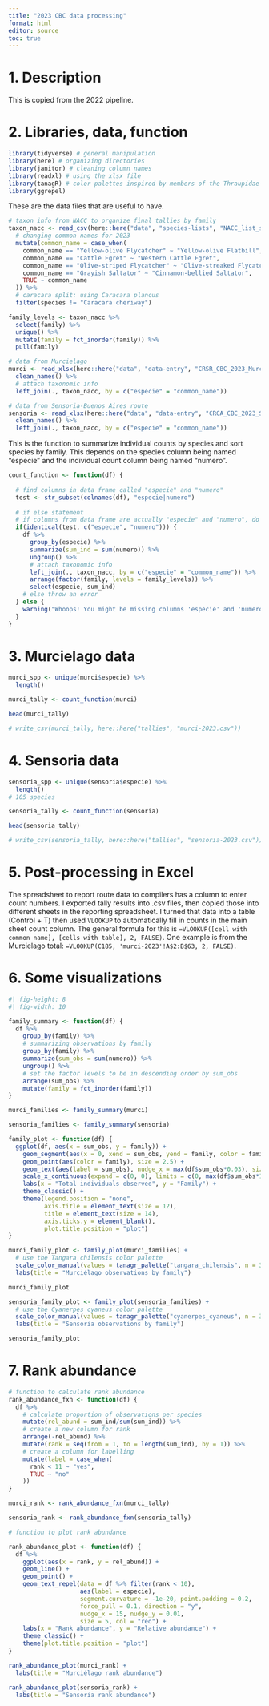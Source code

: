 ```yaml
---
title: "2023 CBC data processing"
format: html
editor: source
toc: true
---
```


# 1. Description

This is copied from the 2022 pipeline. 

# 2. Libraries, data, function

```r
library(tidyverse) # general manipulation
library(here) # organizing directories
library(janitor) # cleaning column names
library(readxl) # using the xlsx file
library(tanagR) # color palettes inspired by members of the Thraupidae family
library(ggrepel)
```

These are the data files that are useful to have.

```r
# taxon info from NACC to organize final tallies by family
taxon_nacc <- read_csv(here::here("data", "species-lists", "NACC_list_species_2022-01-29.csv")) %>% 
  # changing common names for 2023
  mutate(common_name = case_when(
    common_name == "Yellow-olive Flycatcher" ~ "Yellow-olive Flatbill",
    common_name == "Cattle Egret" ~ "Western Cattle Egret",
    common_name == "Olive-striped Flycatcher" ~ "Olive-streaked Flycatcher",
    common_name == "Grayish Saltator" ~ "Cinnamon-bellied Saltator",
    TRUE ~ common_name 
  )) %>% 
  # caracara split: using Caracara plancus
  filter(species != "Caracara cheriway")

family_levels <- taxon_nacc %>%
  select(family) %>%
  unique() %>%
  mutate(family = fct_inorder(family)) %>%
  pull(family)

# data from Murcielago
murci <- read_xlsx(here::here("data", "data-entry", "CRSR_CBC_2023_Murcielago_data_entry.xlsx"), sheet = "datos") %>% 
  clean_names() %>% 
  # attach taxonomic info
  left_join(., taxon_nacc, by = c("especie" = "common_name"))

# data from Sensoria-Buenos Aires route
sensoria <- read_xlsx(here::here("data", "data-entry", "CRCA_CBC_2023_Sensoria_data_entry.xlsx"), sheet = "datos") %>%
  clean_names() %>%
  left_join(., taxon_nacc, by = c("especie" = "common_name"))
```

This is the function to summarize individual counts by species and sort species by family. This depends on the species column being named "especie" and the individual count column being named "numero".

```r
count_function <- function(df) {
  
  # find columns in data frame called "especie" and "numero"
  test <- str_subset(colnames(df), "especie|numero")
  
  # if else statement
  # if columns from data frame are actually "especie" and "numero", do the summary
  if(identical(test, c("especie", "numero"))) {
    df %>% 
      group_by(especie) %>% 
      summarize(sum_ind = sum(numero)) %>% 
      ungroup() %>% 
      # attach taxonomic info
      left_join(., taxon_nacc, by = c("especie" = "common_name")) %>% 
      arrange(factor(family, levels = family_levels)) %>% 
      select(especie, sum_ind)
    # else throw an error
  } else {
    warning("Whoops! You might be missing columns 'especie' and 'numero'. Double check your data frame!")
  }
}
```

# 3. Murcielago data
```r
murci_spp <- unique(murci$especie) %>% 
  length()

murci_tally <- count_function(murci)

head(murci_tally)

# write_csv(murci_tally, here::here("tallies", "murci-2023.csv"))
```

# 4. Sensoria data
```r
sensoria_spp <- unique(sensoria$especie) %>%
  length()
# 105 species

sensoria_tally <- count_function(sensoria)

head(sensoria_tally)

# write_csv(sensoria_tally, here::here("tallies", "sensoria-2023.csv"))
```

# 5. Post-processing in Excel

The spreadsheet to report route data to compilers has a column to enter count numbers. I exported tally results into .csv files, then copied those into different sheets in the reporting spreadsheet. I turned that data into a table (Control + T) then used `VLOOKUP` to automatically fill in counts in the main sheet count column. The general formula for this is `=VLOOKUP([cell with common name], [cells with table], 2, FALSE)`. One example is from the Murcielago total:
`=VLOOKUP(C185, 'murci-2023'!A$2:B$63, 2, FALSE)`.

# 6. Some visualizations

```r
#| fig-height: 8
#| fig-width: 10

family_summary <- function(df) {
  df %>% 
    group_by(family) %>% 
    # summarizing observations by family
    group_by(family) %>% 
    summarize(sum_obs = sum(numero)) %>% 
    ungroup() %>% 
    # set the factor levels to be in descending order by sum_obs
    arrange(sum_obs) %>% 
    mutate(family = fct_inorder(family))
}

murci_families <- family_summary(murci)

sensoria_families <- family_summary(sensoria)

family_plot <- function(df) {
  ggplot(df, aes(x = sum_obs, y = family)) +
    geom_segment(aes(x = 0, xend = sum_obs, yend = family, color = family), size = 1) +
    geom_point(aes(color = family), size = 2.5) +
    geom_text(aes(label = sum_obs), nudge_x = max(df$sum_obs*0.03), size = 3) +
    scale_x_continuous(expand = c(0, 0), limits = c(0, max(df$sum_obs*1.05))) +
    labs(x = "Total individuals observed", y = "Family") +
    theme_classic() +
    theme(legend.position = "none",
          axis.title = element_text(size = 12),
          title = element_text(size = 14),
          axis.ticks.y = element_blank(),
          plot.title.position = "plot")
}

murci_family_plot <- family_plot(murci_families) +
  # use the Tangara chilensis color palette
  scale_color_manual(values = tanagr_palette("tangara_chilensis", n = 32, discrete = FALSE)) +
  labs(title = "Murciélago observations by family")

murci_family_plot

sensoria_family_plot <- family_plot(sensoria_families) +
  # use the Cyanerpes cyaneus color palette
  scale_color_manual(values = tanagr_palette("cyanerpes_cyaneus", n = 35, discrete = FALSE)) +
  labs(title = "Sensoria observations by family")

sensoria_family_plot 
```

# 7. Rank abundance

```r
# function to calculate rank abundance
rank_abundance_fxn <- function(df) {
  df %>% 
    # calculate proportion of observations per species
    mutate(rel_abund = sum_ind/sum(sum_ind)) %>% 
    # create a new column for rank
    arrange(-rel_abund) %>% 
    mutate(rank = seq(from = 1, to = length(sum_ind), by = 1)) %>% 
    # create a column for labelling
    mutate(label = case_when(
      rank < 11 ~ "yes",
      TRUE ~ "no"
    ))
}

murci_rank <- rank_abundance_fxn(murci_tally) 

sensoria_rank <- rank_abundance_fxn(sensoria_tally)

# function to plot rank abundance

rank_abundance_plot <- function(df) {
  df %>% 
    ggplot(aes(x = rank, y = rel_abund)) +
    geom_line() +
    geom_point() +
    geom_text_repel(data = df %>% filter(rank < 10),
                    aes(label = especie),     
                    segment.curvature = -1e-20, point.padding = 0.2, 
                    force_pull = 0.1, direction = "y", 
                    nudge_x = 15, nudge_y = 0.01,
                    size = 5, col = "red") +
    labs(x = "Rank abundance", y = "Relative abundance") +
    theme_classic() +
    theme(plot.title.position = "plot")
}

rank_abundance_plot(murci_rank) +
  labs(title = "Murciélago rank abundance")

rank_abundance_plot(sensoria_rank) +
  labs(title = "Sensoria rank abundance")

```

